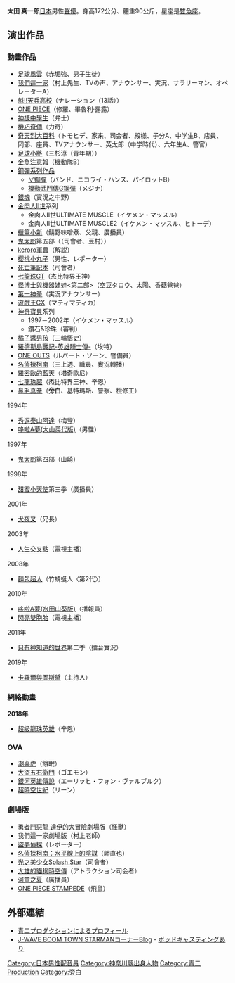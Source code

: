 {{noteTA|G1=Anime}}
{{BLP unsourced |time=2009-02-11T02:10:33+00:00 }}
{{配音員
|名字= 太田 真一郎
|圖像= 
|尺寸= 
|綽號= 
|出身地= {{JPN}} [[神奈川縣|神奈川縣]]
|血型= A
|生年= 1971
|生月= 3
|生日= 20
|所屬= [[青二Production|青二Production]]
|活動時期= 1990年－
}}
{{Japanese|japanese=太田 真一郎|kana=おおた しんいちろう|romaji=Ōta Shin'ichirō}}
'''太田 真一郎'''{{BD|1971年|3月20日|catIdx=Oota Shinichirou}}[[日本|日本]]男性[[聲優|聲優]]。身高172公分、體重90公斤，星座是[[雙魚座|雙魚座]]。

==演出作品==
===動畫作品===
*[[足球風雲|足球風雲]]（赤堀強、男子生徒）
*[[我們這一家|我們這一家]]（村上先生、TVの声、アナウンサー、実況、サラリーマン、オペレーターA）
*[[魁!!天兵高校|魁!!天兵高校]]（ナレーション（13話））
*[[ONE_PIECE|ONE PIECE]]（修羅、畢魯利·露露）
*[[神樣中學生|神樣中學生]]（弁士）
*[[機巧奇傳|機巧奇傳]]（力奇）
*[[奇天烈大百科|奇天烈大百科]]（トモヒデ、家来、司会者、殿様、子分A、中学生B、店員、岡部、座員、TVアナウンサー、英太郎（中学時代）、六年生A、警官）
*[[足球小將|足球小將]]（三杉淳（青年期））
*[[金魚注意報|金魚注意報]]（機動隊B）
*[[鋼彈系列作品|鋼彈系列作品]]
**[[∀鋼彈|∀鋼彈]]（バンド、ニコライ・ハンス、パイロットB）
**[[機動武鬥傳G鋼彈|機動武鬥傳G鋼彈]]（メジナ）
*[[銀魂_(動畫)|銀魂]]（實況之中野）
*[[金肉人II世|金肉人II世]]系列
**金肉人II世ULTIMATE MUSCLE（イケメン・マッスル）
**金肉人II世ULTIMATE MUSCLE2（イケメン・マッスル、ヒトーデ）
*[[蠟筆小新|蠟筆小新]]（鯖野味噌煮、父親、廣播員）
*[[鬼太郎|鬼太郎]]第五部（（司會者、豆村））
*[[keroro軍曹|keroro軍曹]]（解説）
*[[櫻桃小丸子|櫻桃小丸子]]（男性、レポーター）
*[[死亡筆記本|死亡筆記本]]（司會者）
*[[七龍珠|七龍珠]]GT（杰比特界王神）
*[[怪博士與機器娃娃|怪博士與機器娃娃]]<第二部>（空豆タロウ、太陽、香菇爸爸）
*[[第一神拳|第一神拳]]（実況アナウンサー）
*[[遊戲王GX|遊戲王GX]]（マティマティカ）
*[[神奇寶貝|神奇寶貝]]系列
**1997－2002年（イケメン・マッスル）
**鑽石&珍珠（審判）
*[[橘子醬男孩|橘子醬男孩]]（三輪悟史）
*[[羅德斯島戰記-英雄騎士傳-|羅德斯島戰記-英雄騎士傳-]]（埃特）
*[[ONE_OUTS|ONE OUTS]]（ルパート・ソーン、警備員）
*[[名偵探柯南|名偵探柯南]]（三上透、職員、實況轉播）
*[[羅密歐的藍天|羅密歐的藍天]]（塔奇歐尼）
*[[七龍珠超|七龍珠超]]（杰比特界王神、辛恩）
*[[鼻毛真拳|鼻毛真拳]]（'''旁白'''、基特瑪斯、警察、檢修工）
;1994年
*[[秀逗泰山阿達|秀逗泰山阿達]]（梅登）
*[[哆啦A夢_(1979年電視動畫)|哆啦A夢(大山羨代版)]]（男性）
;1997年
*[[鬼太郎|鬼太郎]]第四部（山崎）
;1998年
*[[甜蜜小天使|甜蜜小天使]]第三季（廣播員）
;2001年
*[[犬夜叉|犬夜叉]]（兄長）
;2003年
*[[人生交叉點|人生交叉點]]（電視主播）
;2008年
*[[麵包超人|麵包超人]]（竹蜻蜓人〈第2代〉）
;2010年
*[[哆啦A夢_(2005年電視動畫)|哆啦A夢(水田山葵版)]]（播報員）
*[[閃亮雙胞胎|閃亮雙胞胎]]（電視主播）
;2011年
*[[只有神知道的世界|只有神知道的世界]]第二季（擂台實況）
;2019年
*[[卡羅爾與圖斯黛|卡羅爾與圖斯黛]]（主持人）

=== 網絡動畫 ===
'''2018年'''
* [[七龍珠系列電子遊戲列表#街机|超級龍珠英雄]]（辛恩）

===OVA===
*[[潮與虎|潮與虎]]（餓眠）
*[[大盜五右衛門|大盜五右衛門]]（ゴエモン）
*[[銀河英雄傳說|銀河英雄傳說]]（エーリッヒ・フォン・ヴァルブルク）
*[[超時空世紀|超時空世紀]]（リーン）

===劇場版===
*[[勇者鬥惡龍_達伊的大冒險|勇者鬥惡龍 達伊的大冒險]]劇場版（怪獸）
*我們這一家劇場版（村上老師）
*[[盜夢偵探_(電影)|盜夢偵探]]（レポーター）
*[[名偵探柯南：水平線上的陰謀|名偵探柯南：水平線上的陰謀]]（岬直也）
*[[光之美少女Splash_Star|光之美少女Splash Star]]（司會者）
*[[大雄的貓狗時空傳|大雄的貓狗時空傳]]（アトラクション司会者）
*[[河童之夏|河童之夏]]（廣播員）
*[[ONE_PIECE_STAMPEDE|ONE PIECE STAMPEDE]]（飛鼠）

== 外部連結 ==
* [http://www.aoni.co.jp/actor/a/ota-shinichiro.html 青二プロダクションによるプロフィール]{{Wayback|url=http://www.aoni.co.jp/actor/a/ota-shinichiro.html |date=20151113023405 }}{{ja}}
* [https://web.archive.org/web/20090214011606/http://j-wave.co.jp/original/boomtown/starman.htm J-WAVE BOOM TOWN STARMANコーナーBlog] - [[ポッドキャスティング|ポッドキャスティング]]あり{{ja}}

{{Authority control}}
{{青二Production}}
{{DEFAULTSORT:Oota Shinichirou}}
[[Category:日本男性配音員|Category:日本男性配音員]]
[[Category:神奈川縣出身人物|Category:神奈川縣出身人物]]
[[Category:青二Production|Category:青二Production]]
[[Category:旁白|Category:旁白]]